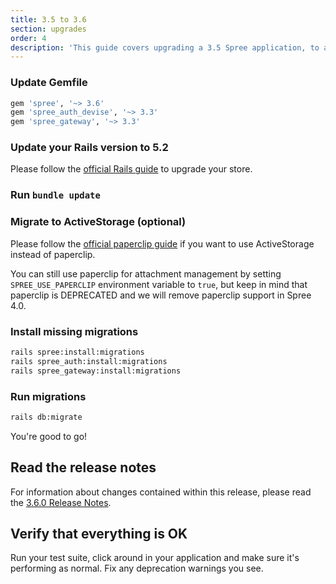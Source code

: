 ```yaml
---
title: 3.5 to 3.6
section: upgrades
order: 4
description: 'This guide covers upgrading a 3.5 Spree application, to a 3.6 application.'
---
```


### Update Gemfile

```ruby
gem 'spree', '~> 3.6'
gem 'spree_auth_devise', '~> 3.3'
gem 'spree_gateway', '~> 3.3'
```

### Update your Rails version to 5.2

Please follow the [official Rails guide](http://guides.rubyonrails.org/5_2_release_notes.html#upgrading-to-rails-5-2) to upgrade your store.

### Run `bundle update`

### Migrate to ActiveStorage \(optional\)

Please follow the [official paperclip guide](https://github.com/thoughtbot/paperclip/blob/master/MIGRATING) if you want to use ActiveStorage instead of paperclip.

You can still use paperclip for attachment management by setting `SPREE_USE_PAPERCLIP` environment variable to `true`, but keep in mind that paperclip is DEPRECATED and we will remove paperclip support in Spree 4.0.

### Install missing migrations

```bash
rails spree:install:migrations
rails spree_auth:install:migrations
rails spree_gateway:install:migrations
```

### Run migrations

```bash
rails db:migrate
```

You're good to go!

## Read the release notes

For information about changes contained within this release, please read the [3.6.0 Release Notes](http://guides.spreecommerce.org/release_notes/spree_3_6_0.html).

## Verify that everything is OK

Run your test suite, click around in your application and make sure it's performing as normal. Fix any deprecation warnings you see.

